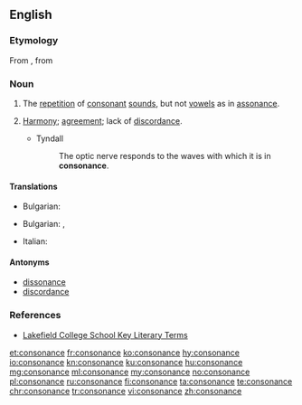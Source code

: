 ==English==

===Etymology===
From {{etyl|fro|en}}, from {{etyl|la|en}} {{lena}} {{term|consonantia|lang=la}}

===Noun===
{{en-noun}}
{{examples-right|sense=prosody|examples=''lady lounges lazily, dark deep dread crept in''}}

# {{context|prosody|lang=en}} The [[repetition]] of [[consonant]] [[sounds]], but not [[vowels]] as in [[assonance]].
# {{context|chiefly|music|lang=en}} [[harmony|Harmony]]; [[agreement]]; lack of [[discordance]].
#* Tyndall
#*: The optic nerve responds to the waves with which it is in '''consonance'''.

====Translations====
{{trans-top|the repetition of consonant sounds}}
* Bulgarian: {{t+|bg|съзвучие|n}}
{{trans-mid}}
{{trans-bottom}}

{{trans-top|music harmony; agreement}}
* Bulgarian: {{t+|bg|съгласие|n}},  {{t+|bg|хармония|f}}
{{trans-mid}}
* Italian: {{t+|it|consonanza|f}}
{{trans-bottom}}

====Antonyms====
* [[dissonance]]
* [[discordance]]

===References===
* [http://olc.lcs.on.ca/English/ETS4Ue.Nsf/5f78f7e68f1c4d30852565960008af71/bb7e8c258996458385256d8f00486f1e?OpenDocument Lakefield College School Key Literary Terms]

[[et:consonance]]
[[fr:consonance]]
[[ko:consonance]]
[[hy:consonance]]
[[io:consonance]]
[[kn:consonance]]
[[ku:consonance]]
[[hu:consonance]]
[[mg:consonance]]
[[ml:consonance]]
[[my:consonance]]
[[no:consonance]]
[[pl:consonance]]
[[ru:consonance]]
[[fi:consonance]]
[[ta:consonance]]
[[te:consonance]]
[[chr:consonance]]
[[tr:consonance]]
[[vi:consonance]]
[[zh:consonance]]